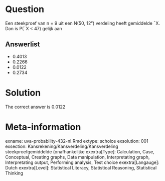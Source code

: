 Question
========

Een steekproef van n = 9 uit een N(50, 12²) verdeling heeft gemiddelde ¯X. Dan is P(¯X < 47) gelijk aan 

Answerlist
----------
* 0.4013
* 0.2266
* 0.0122
* 0.2734

Solution
========

The correct answer is  0.0122 

Meta-information
================
exname: uva-probability-432-nl.Rmd 
extype: schoice 
exsolution: 001 
exsection: Kansrekening/Kansverdeling/Kansverdeling steekproefgemiddelde (onafhankelijke
exextra[Type]: Calculation, Case, Conceptual, Creating graphs, Data manipulation, Interpretating graph, Interpretating output, Performing analysis, Test choice 
exextra[Langauge]: Dutch 
exextra[Level]: Statistical Literacy, Statistical Reasoning, Statistical Thinking 

